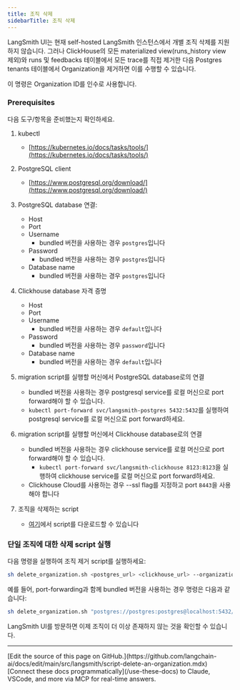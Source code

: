 ```yaml
---
title: 조직 삭제
sidebarTitle: 조직 삭제
---
```


LangSmith UI는 현재 self-hosted LangSmith 인스턴스에서 개별 조직 삭제를 지원하지 않습니다. 그러나 ClickHouse의 모든 materialized view(runs_history view 제외)와 runs 및 feedbacks 테이블에서 모든 trace를 직접 제거한 다음 Postgres tenants 테이블에서 Organization을 제거하면 이를 수행할 수 있습니다.

이 명령은 Organization ID를 인수로 사용합니다.

### Prerequisites

다음 도구/항목을 준비했는지 확인하세요.

1. kubectl

   * [https://kubernetes.io/docs/tasks/tools/](https://kubernetes.io/docs/tasks/tools/)

2. PostgreSQL client

   * [https://www.postgresql.org/download/](https://www.postgresql.org/download/)

3. PostgreSQL database 연결:

   * Host
   * Port
   * Username
     * bundled 버전을 사용하는 경우 `postgres`입니다
   * Password
     * bundled 버전을 사용하는 경우 `postgres`입니다
   * Database name
     * bundled 버전을 사용하는 경우 `postgres`입니다

4. Clickhouse database 자격 증명

   * Host
   * Port
   * Username
     * bundled 버전을 사용하는 경우 `default`입니다
   * Password
     * bundled 버전을 사용하는 경우 `password`입니다
   * Database name
     * bundled 버전을 사용하는 경우 `default`입니다

5. migration script를 실행할 머신에서 PostgreSQL database로의 연결

   * bundled 버전을 사용하는 경우 postgresql service를 로컬 머신으로 port forward해야 할 수 있습니다.
   * `kubectl port-forward svc/langsmith-postgres 5432:5432`를 실행하여 postgresql service를 로컬 머신으로 port forward하세요.

6. migration script를 실행할 머신에서 Clickhouse database로의 연결

   * bundled 버전을 사용하는 경우 clickhouse service를 로컬 머신으로 port forward해야 할 수 있습니다.
     * `kubectl port-forward svc/langsmith-clickhouse 8123:8123`을 실행하여 clickhouse service를 로컬 머신으로 port forward하세요.
   * Clickhouse Cloud를 사용하는 경우 --ssl flag를 지정하고 port `8443`을 사용해야 합니다

7. 조직을 삭제하는 script

   * [여기](https://github.com/langchain-ai/helm/blob/main/charts/langsmith/scripts/delete_organization_sh)에서 script를 다운로드할 수 있습니다

### 단일 조직에 대한 삭제 script 실행

다음 명령을 실행하여 조직 제거 script를 실행하세요:

```bash
sh delete_organization.sh <postgres_url> <clickhouse_url> --organization_id <organization_id>
```

예를 들어, port-forwarding과 함께 bundled 버전을 사용하는 경우 명령은 다음과 같습니다:

```bash
sh delete_organization.sh "postgres://postgres:postgres@localhost:5432/postgres" "clickhouse://default:password@localhost:8123/default" --organization_id 4ec70ec7-0808-416a-b836-7100aeec934b
```

LangSmith UI를 방문하면 이제 조직이 더 이상 존재하지 않는 것을 확인할 수 있습니다.

---

<Callout icon="pen-to-square" iconType="regular">
    [Edit the source of this page on GitHub.](https://github.com/langchain-ai/docs/edit/main/src/langsmith/script-delete-an-organization.mdx)
</Callout>
<Tip icon="terminal" iconType="regular">
    [Connect these docs programmatically](/use-these-docs) to Claude, VSCode, and more via MCP for    real-time answers.
</Tip>
